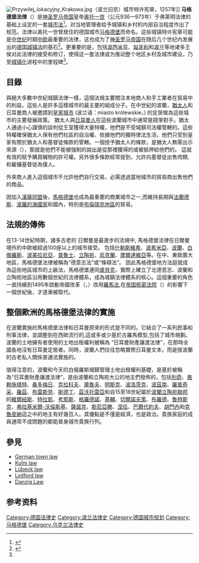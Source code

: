 [[File:Przywilej_lokacyjny_Krakowa.jpg|thumb]]（波兰旧京）城市特许宪章，1257年]]
'''马格德堡法律'''（{{lang-de|Magdeburger Recht}}）是[[神圣罗马帝国|神圣罗马帝国]]皇帝[[奥托一世_(神圣罗马帝国)|奥托一世]]（公元936—973年）于弗莱明法律的基础上设定的一套[[城市法|城市法]]<ref name="Sedlar">{{cite web | url=http://books.google.ca/books?id=ANdbpi1WAIQC&lpg=PA328&ots=tQQ7jUvZCJ&dq=Magdeburg%20Law&pg=PA328 | title=Law and Justice | publisher=University of Washington Press | work=East Central Europe in the Middle Ages, 1000-1500 | date=1994 | accessdate=October 23, 2012 | author=Jean W. Sedlar | page=328 | isbn=0295972904}}</ref>。对当地管理者给予城镇和乡村的内部自治程度作出了规范。法律以奥托一世曾居住的德国城市[[马格德堡|马格德堡]]而命名。这些城镇特许宪章可能是[[中世纪|中世纪]]时期[[中欧|中欧]]最重要的法律，这也成为了[[神圣罗马帝国|神圣罗马帝国]]在随后几个世纪内发展出的[[德国城镇法|德国城镇法]]的基石<ref name="Stearns">{{cite web | url=http://womeninworldhistory.com/WR-02.html | title=Magdeburg Law 1261: Northern Germany | publisher=New York Univesity Press, 1998 | work=World History in Documents: A Comparative Reader | accessdate=28 February 2014 | author=Peter Stearns}}</ref>。更重要的是，包括[[波西米亚|波西米亚]]、[[匈牙利|匈牙利]]和[[波兰|波兰]]等地诸多王侯对此法律的接受和修订，使得这一套法律成为推动整个地区乡村及城市建设，乃至[[城镇化|城镇化]]进程中的里程碑<ref name="Sedlar"/>。

== 目錄 ==

與絕大多數中世紀城鎮法律一樣，這個法規主要關注本地商人和手工業者在貿易中的利益，這些人是許多這樣城市的最主要的組成分子。在中世紀的波蘭，[[猶太人|猶太人]]和日耳曼商人被邀請到[[皇家城市|皇家城市]] (波兰语：miasto królewskie，{{lang-en|royal city}}) 的定居做為這些城市的主要發展政策。
猶太人與[[日耳曼人|日耳曼人]]在這些波蘭城市中通常是競爭對手。猶太人通過小心謹慎的談判從王室獲得大量特權，他們是不受城鎮司法權管轄的。這些特權確保猶太人保有他們社區的自治權、依據他們的獨特律法生活，他們只受到皇家有關於猶太人和基督徒條款的管轄。一個授予猶太人的條款，是猶太人無需出示來源（{{lang-de|Gewährsmann}}），那就是他們不能被強制的說出是從那裡獲得的或被抵押給他們的。 這就有效的賦予購買贓物的許可權。另外很多條款經常提到，允許向基督徒出售肉類,和雇傭基督徒為僕人。

外來商人進入這個城市不允許他們自行交易，必需透過當地城市的貿易商出售他們的商品。

因加入[[漢薩同盟|漢薩同盟]]後，[[馬德堡|馬格德堡]]也成為最重要的商業城市之一,而維持長期與[[法蘭德斯|法蘭德斯]]、[[波羅的海國家|波羅的海國家]]和國內，特別是[[布倫瑞克|布倫瑞克地區]]的貿易。

== 法規的傳佈 ==

在13-14世紀時期，諸多古老的 日爾曼是最進步的法規中, 馬格德堡法律在日爾曼境外的中歐被超過100座以上的城市接受。
包括[[什勒斯維希公國|什勒斯維希]]、[[波希米亞王國|波希米亞]]、[[波蘭|波蘭]]、[[白俄羅斯|白俄羅斯]]、[[波美拉尼亞|波美拉尼亞]]、[[普魯士|普魯士]]、[[立陶宛大公國|立陶宛]]、[[烏克蘭|烏克蘭]]、[[摩爾達維亞公國|摩爾達維亞]]等。在中、東歐廣大地區，馬格德堡法律被稱為“德意志法”或“條頓法”。 因此馬格德堡地方法庭就成為這些地區城市的上級法，馬格德堡連同[[盧貝克|盧貝克]]，實際上確立了北德意志、波蘭和立陶宛地區沿用數個世紀的法律體系，成為城鎮法律體系的核心。這個重要的角色一直持續到1495年啟動帝國改革（{{lang-de|Reichsreform}}，{{lang-en|Imperial Reform}}）改用[[羅馬法|羅馬法]],在[[帝国枢密法院|帝国枢密法院]]（{{lang-de|Reichskammergericht}}）的影響下一個世紀後，才逐漸被取代。

== 整個歐洲的馬格德堡法律的實施 ==

在波蘭實施的馬格德堡法律和日耳曼原來的形式是不同的。它結合了一系列民事和刑事法律，並調整到在西歐流行的,這或多或少基於古羅馬模型,包括了城市規劃。波蘭的土地擁有者使用的土地出租權利被稱為 “日耳曼財產讓渡法律”，在那時全國各地沒有日耳曼定居者。同時，波蘭人們往往忽略實際日耳曼文本，而是按波蘭的古老私人關係普通法實施的。

值得注意的，波蘭和今天的白俄羅斯城鎮管理土地出租權利基礎，是基於被稱為“日耳曼財產讓渡法律”，是由波蘭和立陶宛大公的地主們發佈的，包括[[別奇|別奇]]、[[弗赖施塔特|弗赖施塔特]]、[[桑多梅日|桑多梅日]]、[[克拉科夫|克拉科夫]]、[[庫魯夫|庫魯夫]]、[[明斯克|明斯克]]、[[波洛茨克|波洛茨克]]、[[波茲南|波茲南]]、[[羅普奇采|羅普奇采]]、[[羅茲|羅茲]]、[[弗羅茨瓦夫|布雷斯劳]]、[[斯塞新|斯德丁]]、[[茲沃托雷亞|茲沃托雷亞]]和自15至18世紀屬於[[波蘭立陶宛|波蘭立陶宛聯邦]]的[[維爾紐斯|維爾紐斯]]、[[特拉凱|特拉凱]]、[[考那斯|考那斯]]、[[格羅德諾|格羅德諾]]、[[基輔|基輔]]、[[切爾諾夫策|切爾諾夫策]]、[[布羅德|布羅德]]、[[魯特斯克|魯特斯克]]、[[弗拉基米爾-沃倫斯基|弗拉基米爾-沃倫斯基]]、[[薩諾克|薩諾克]]、[[斯尼亞滕|斯尼亞滕]]、[[涅任|涅任]]、[[巴爾代約夫|巴爾代約夫]]、[[胡門內|胡門內]]和[[克魯皮納|克魯皮納]]這之中的地主有好幾百人。其優點是不僅是經濟，也是政治。貴族家庭的成員通常不成問題的都能晉身城市貴族行列。

== 參見 ==
* [https://en.wikipedia.org/wiki/German_town_law German town law]
* [https://en.wikipedia.org/wiki/Kulm_law Kulm law]
* [https://en.wikipedia.org/wiki/L%C3%BCbeck_law Lübeck law]
* [https://en.wikipedia.org/wiki/Lydford Lydford law]
* [https://en.wikipedia.org/wiki/Danzig_law Danzig Law]

== 参考资料 ==
{{reflist}}

[[Category:德国法律史|Category:德国法律史]]
[[Category:波兰法律史|Category:波兰法律史]]
[[Category:德国城市规划|Category:德国城市规划]]
[[Category:马格德堡|Category:马格德堡]]
[[Category:乌克兰法律史|Category:乌克兰法律史]]